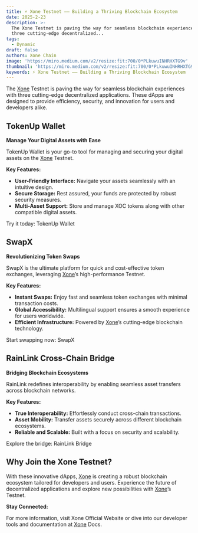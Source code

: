 ```yaml
---
title: ⚡️ Xone Testnet —— Building a Thriving Blockchain Ecosystem
date: 2025-2-23
description: >-
  The Xone Testnet is paving the way for seamless blockchain experiences with
  three cutting-edge decentralized...
tags:
  - Dynamic
draft: false
authors: Xone Chain
image: 'https://miro.medium.com/v2/resize:fit:700/0*PLkuwuINHRHXTG9v'
thumbnail: 'https://miro.medium.com/v2/resize:fit:700/0*PLkuwuINHRHXTG9v'
keywords: ⚡️ Xone Testnet —— Building a Thriving Blockchain Ecosystem
---
```



The [Xone](https://xone.org/) Testnet is paving the way for seamless blockchain experiences with three cutting-edge decentralized applications. These dApps are designed to provide efficiency, security, and innovation for users and developers alike.

## TokenUp Wallet

**Manage Your Digital Assets with Ease**

TokenUp Wallet is your go-to tool for managing and securing your digital assets on the [Xone](https://xone.org/) Testnet.

**Key Features:**

- **User-Friendly Interface:** Navigate your assets seamlessly with an intuitive design.
- **Secure Storage:** Rest assured, your funds are protected by robust security measures.
- **Multi-Asset Support:** Store and manage XOC tokens along with other compatible digital assets.

Try it today: <Link className='text-primaryHue' isExternal showAnchorIcon href="https://tokenup.org/en">TokenUp Wallet</Link>

## SwapX

**Revolutionizing Token Swaps**

SwapX is the ultimate platform for quick and cost-effective token exchanges, leveraging [Xone](https://xone.org/)’s high-performance Testnet.

**Key Features:**

- **Instant Swaps:** Enjoy fast and seamless token exchanges with minimal transaction costs.
- **Global Accessibility:** Multilingual support ensures a smooth experience for users worldwide.
- **Efficient Infrastructure:** Powered by [Xone](https://xone.org/)’s cutting-edge blockchain technology.

Start swapping now: <Link className='text-primaryHue' isExternal showAnchorIcon href="https://swapx.exchange/en">SwapX</Link>

## RainLink Cross-Chain Bridge

**Bridging Blockchain Ecosystems**

RainLink redefines interoperability by enabling seamless asset transfers across blockchain networks.

**Key Features:**

- **True Interoperability:** Effortlessly conduct cross-chain transactions.
- **Asset Mobility:** Transfer assets securely across different blockchain ecosystems.
- **Reliable and Scalable:** Built with a focus on security and scalability.

Explore the bridge: <Link className='text-primaryHue' isExternal showAnchorIcon href="https://rainlink.co/">RainLink Bridge</Link>

## Why Join the Xone Testnet?

With these innovative dApps, [Xone](https://xone.org/) is creating a robust blockchain ecosystem tailored for developers and users. Experience the future of decentralized applications and explore new possibilities with [Xone](https://xone.org/)’s Testnet.

**Stay Connected:**

For more information, visit <Link className='text-primaryHue' isExternal showAnchorIcon href="https://xone.org">Xone Official Website</Link> or dive into our developer tools and documentation at <Link className='text-primaryHue' isExternal showAnchorIcon href="/">[Xone](https://xone.org/) Docs</Link>.
